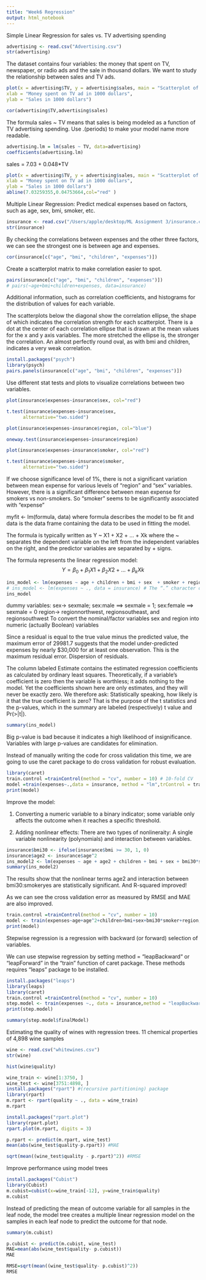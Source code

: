 ```yaml
---
title: "Week6 Regression"
output: html_notebook
---
```


Simple Linear Regression for sales vs. TV advertising spending
```r
advertising <- read.csv("Advertising.csv")
str(advertising)
```
The dataset contains four variables: the money that spent on TV, newspaper, or radio ads and the sale in thousand dollars. We want to study the relationship between sales and TV ads.

```r
plot(x = advertising$TV, y = advertising$sales, main = "Scatterplot of Sales Vs. TV ad",
xlab = "Money spent on TV ad in 1000 dollars",
ylab = "Sales in 1000 dollars")

```

```r
cor(advertising$TV,advertising$sales)
```

The formula sales ~ TV means that sales is being modeled as a function of TV advertising spending.
Use .(periods) to make your model name more readable.
```r
advertising.lm = lm(sales ~ TV, data=advertising)
coefficients(advertising.lm)
```
sales = 7.03 + 0.048*TV

```r
plot(x = advertising$TV, y = advertising$sales, main = "Scatterplot of Sales Vs. TV ad",
xlab = "Money spent on TV ad in 1000 dollars",
ylab = "Sales in 1000 dollars")
abline(7.03259355,0.04753664,col="red" )
```
Multiple Linear Regression: Predict medical expenses based on factors, such as age, sex, bmi, smoker, etc.

```r
insurance <- read.csv("/Users/apple/desktop/ML Assignment 3/insurance.csv", stringsAsFactors = TRUE)
str(insurance)
```

By checking the correlations between expenses and the other three factors, we can see the strongest one is between age and expenses.
```r
cor(insurance[c("age", "bmi", "children", "expenses")])
```

Create a scatterplot matrix to make correlation easier to spot.
```r
pairs(insurance[c("age", "bmi", "children", "expenses")])
# pairs(~age+bmi+children+expenses, data=insurance)

```

Additional information, such as correlation coefficients, and histograms for the distribution of values for each variable.

The scatterplots below the diagonal show the correlation ellipse, the shape of which indicates the correlation strength for each scatterplot. There is a dot at the center of each correlation ellipse that is drawn  at the mean values for the x and y axis variables. The more stretched the ellipse is, the stronger the correlation. An almost perfectly round oval, as with bmi and children, indicates a very weak correlation.
```r
install.packages("psych")
library(psych)
pairs.panels(insurance[c("age", "bmi", "children", "expenses")])

```

Use different stat tests and plots to visualize correlations between two variables.
```r
plot(insurance$expenses~insurance$sex, col="red")
```

```r
t.test(insurance$expenses~insurance$sex,
      alternative="two.sided")
```
```r
plot(insurance$expenses~insurance$region, col="blue")
```

```r
oneway.test(insurance$expenses~insurance$region)
```
```r
plot(insurance$expenses~insurance$smoker, col="red")
```

```r
t.test(insurance$expenses~insurance$smoker,
      alternative="two.sided")
```
If we choose significance level of 1%, there is not a significant variation between mean expense for various levels of “region” and “sex” variables. However, there is a significant difference between mean expense for smokers vs non-smokers. So “smoker” seems to be significantly associated with “expense”


myfit <- lm(formula, data)
where formula describes the model to be fit and data is the data frame containing the data to be used in fitting the model. 

The formula is typically written as
Y ~ X1 + X2 + … + Xk
where the ~ separates the dependent variable on the left from the independent variables on the right, and the predictor variables are separated by + signs.

The formula represents the linear regression model:
$$Y = \beta_0 +  \beta_1 X1 + \beta_2 X2 + … + \beta_k Xk$$
```r
ins_model <- lm(expenses ~ age + children + bmi + sex  + smoker + region, data = insurance)
# ins_model <- lm(expenses ~ ., data = insurance) # The “.” character can be used to specify all the features
ins_model

```

dummy variables: sex-> sexmale; sex:male ==> sexmale = 1; sex:female ==> sexmale = 0
region-> regionnorthwest, regionsoutheast, and regionsouthwest
To convert the nominal/factor variables sex and region into numeric (actually Boolean) variables

Since a residual is equal to the true value minus the predicted value, the maximum error of 29981.7 suggests that the model under-predicted expenses by nearly $30,000 for at least one observation. This is the maximum residual error. Dispersion of residuals.

The column labeled Estimate contains the estimated regression coefficients as calculated by ordinary least squares. Theoretically, if a variable’s coefficient is zero then the variable is worthless; it adds nothing to the model. Yet the coefficients shown here are only estimates, and they will never be exactly zero. We therefore ask: Statistically speaking, how likely is it that the true coefficient is zero? That is the purpose of the t statistics and the p-values, which in the summary are labeled (respectively) t value and Pr(>|t|).

```r
summary(ins_model)
```
Big p-value is bad because it indicates a high likelihood of insignificance. Variables with large p-values are candidates for elimination.


Instead of manually writing the code for cross validation this time, we are going to use the caret package to do cross validation for robust evaluation. 
```r
library(caret)
train.control =trainControl(method = "cv", number = 10) # 10-fold CV
model =train(expenses~.,data = insurance, method = "lm",trControl = train.control)
print(model)

```

Improve the model: 

1) Converting a numeric variable to a binary indicator; some variable only affects the outcome when it reaches a specific threshold.

2) Adding nonlinear effects: There are two types of nonlineraity: A single variable nonlinearity (polynomials) and interaction between variables.
```r
insurance$bmi30 <- ifelse(insurance$bmi >= 30, 1, 0)
insurance$age2 <- insurance$age^2
ins_model2 <- lm(expenses ~ age + age2 + children + bmi + sex + bmi30*smoker + region, data = insurance)
summary(ins_model2)

```
The results show that the nonlinear terms age2 and interaction between bmi30:smokeryes are statistically significant. And R-squared improved!

As we can see the cross validation error as measured by RMSE and MAE are also improved.
```r
train.control =trainControl(method = "cv", number = 10)
model <- train(expenses~age+age^2+children+bmi+sex+bmi30*smoker+region,data = insurance,method = "lm",trControl = train.control)
print(model)
```
Stepwise regression is a regression with backward (or forward) selection of variables.

We can use stepwise regression by setting method = "leapBackward“ or “leapForward” in the “train” function of caret package.  These methods requires “leaps” package to be installed.
```r
install.packages("leaps")
library(leaps)
library(caret)
train.control =trainControl(method = "cv", number = 10)
step.model <- train(expenses ~., data = insurance,method = "leapBackward",trControl = train.control)
print(step.model)
```

```r
summary(step.model$finalModel)
```

Estimating the quality of wines with regression trees. 11 chemical properties of 4,898 wine samples
```r
wine <- read.csv("whitewines.csv")
str(wine)
```

```r
hist(wine$quality)
```

```r
wine_train <- wine[1:3750, ]
wine_test <- wine[3751:4898, ]
install.packages("rpart") #(recursive partitioning) package
library(rpart)
m.rpart <- rpart(quality ~ ., data = wine_train)
m.rpart
```

```r
install.packages("rpart.plot")
library(rpart.plot)
rpart.plot(m.rpart, digits = 3)

```

```r
p.rpart <- predict(m.rpart, wine_test)
mean(abs(wine_test$quality-p.rpart)) #MAE
```

```r
sqrt(mean((wine_test$quality - p.rpart)^2)) #RMSE
```

Improve performance using model trees
```r
install.packages("Cubist")
library(Cubist)
m.cubist=cubist(x=wine_train[-12], y=wine_train$quality)
m.cubist
```
Instead of predicting the mean of outcome variable for all samples in the leaf node, the model tree creates a multiple linear regression model on the samples in each leaf node to predict the outcome for that node.
```r
summary(m.cubist)
```





```r
p.cubist <- predict(m.cubist, wine_test)
MAE=mean(abs(wine_test$quality- p.cubist))
MAE
```

```r
RMSE=sqrt(mean((wine_test$quality- p.cubist)^2))
RMSE
```